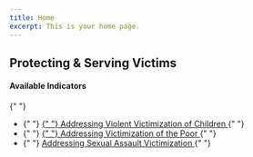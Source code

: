```yaml
---
title: Home
excerpt: This is your home page.
---
```



<Section py="2|4|8|10">
  <Container>
    <Grid col="1|2" gap="4|8|12" alignItems="center">
      <Flexbox
        flexDirection="column"
        alignItems="center|flex-start"
        textAlign="center|left"
      >
        <H2 m="0" fontWeight="extrabold" lineHeight="tight">
          Protecting & Serving Victims
        </H2>
      </Flexbox>
      <P>
        <H4 m="0">Available Indicators </H4>{" "}
        <ul>
          <li>
            {" "}
            <a href="#victim-children">
              {" "}
              Addressing Violent Victimization of Children
            </a>{" "}
          </li>
          <li>
            {" "}
            <a href="#victim-poor">
              {" "}
              Addressing Victimization of the Poor
            </a>{" "}
          </li>
          <li>
            {" "}
            <a href="#victim-sex-assault">
              Addressing Sexual Assault Victimization
            </a>{" "}
          </li>
        </ul>
      </P>
    </Grid>
  </Container>
</Section>

<Container>


<Section maxWidth="750px">


<DataWrapChart
  title="Addressing Violent Victimization of Children"
  src="https://datawrapper.dwcdn.net/wgzE5/5/"
/>

<a name="victim-children"> </a>

<DataWrapChart src="https://datawrapper.dwcdn.net/qP12o/" />

<Box mb="20"> </Box>

<DataWrapChart
  title="Addressing Victimization of the Poor"
  src="https://datawrapper.dwcdn.net/jSpPY/5/"
/>

<a name="victim-poor"> </a>

<DataWrapChart src="https://datawrapper.dwcdn.net/tsyFD/" />

<Box mb="20"> </Box>

<DataWrapChart
  title="Addressing Sexual Assault Victimization"
  src="https://datawrapper.dwcdn.net/ePFu5/4/"
/>

<a name="victim-sex-assault"> </a>

<DataWrapChart src="https://datawrapper.dwcdn.net/ri94j/" />

</Section>


</Container>

